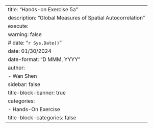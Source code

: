 ---
title: "Hands-on Exercise 5a"
description: "Global Measures of Spatial Autocorrelation"
execute: 
  warning: false
# date: "`r Sys.Date()`"
date: 01/30/2024
date-format: "D MMM, YYYY" 
author: 
  - Wan Shen
sidebar: false
title-block-banner: true
categories:
  - Hands-On Exercise
title-block-categories: false
---